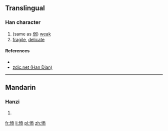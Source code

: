 ==Translingual==

===Han character===
{{Han char|rn=61|rad=心|as=08|sn=11|four=9203<sub>3</sub>|canj=心竹大心 (PHKP)|ids=⿰[[忄]][[忝]]}}

# (same as [[弱]]) [[weak]]
# [[fragile]], [[delicate]]

====References====
* {{Han ref|kx=0389.220|dkj=10747|dj=0723.080|hdz=42313.010|uh=60BF|ud=24767|bh=D562|bd=54626}}
*[http://www.zdic.net/z/19/js/60BF.htm zdic.net (Han Dian)]

----

==Mandarin==

===Hanzi===
{{cmn-hanzi|pin=[[tiǎn]] ([[tian3]])|wg=t'ien<sup>3</sup>}}

# {{defn|lang=cmn|sort=心08}}

[[fr:悿]]
[[li:悿]]
[[pl:悿]]
[[zh:悿]]